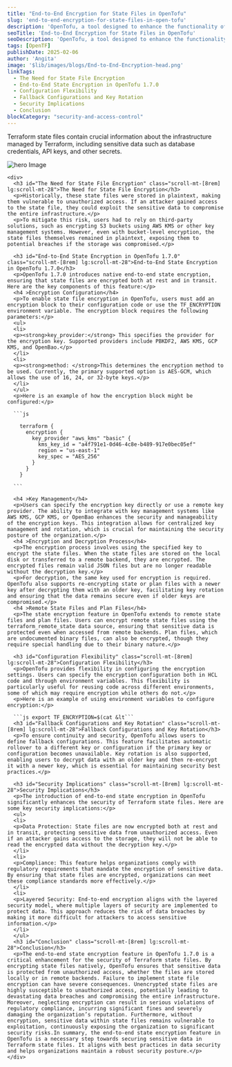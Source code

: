 ```yaml
---
title: "End-to-End Encryption for State Files in OpenTofu"
slug: 'end-to-end-encryption-for-state-files-in-open-tofu'
description: 'OpenTofu, a tool designed to enhance the functionality of Terraform, has introduced a significant security feature in its version 1.7.0: end-to-end state encryption. This feature addresses a critical security gap by ensuring that Terraform state files, which often contain sensitive data, are protected from unauthorized access.'
seoTitle: 'End-to-End Encryption for State Files in OpenTofu'
seoDescription: 'OpenTofu, a tool designed to enhance the functionality of Terraform, has introduced a significant security feature in its version 1.7.0: end-to-end state encryption. This feature addresses a critical security gap by ensuring that Terraform state files, which often contain sensitive data, are protected from unauthorized access.'
tags: [OpenTF]
publishDate: 2025-02-06
author: 'Angita'
image: '$lib/images/blogs/End-to-End-Encryption-head.png'
linkTags:
  - The Need for State File Encryption
  - End-to-End State Encryption in OpenTofu 1.7.0
  - Configuration Flexibility
  - Fallback Configurations and Key Rotation
  - Security Implications
  - Conclusion
blockCategory: "security-and-access-control"
---
```




<div class="blog-details relative">
  <div class="flex flex-col items-center justify-center">
      <p>Terraform state files contain crucial information about the infrastructure managed by Terraform, including sensitive data such as database credentials, API keys, and other secrets.</p>
    <Image src={blogImageInner} alt="hero Image" class="w-auto py-20" />
  </div>

  <div class="grid grid-cols-1 lg:grid-cols-[400px_1fr] gap-6">
    <Sidebar insideMdx="inside" />
    
    <div>
      <h3 id="The Need for State File Encryption" class="scroll-mt-[8rem] lg:scroll-mt-28">The Need for State File Encryption</h3>
      <p>Historically, these state files were stored in plaintext, making them vulnerable to unauthorized access. If an attacker gained access to the state file, they could exploit the sensitive data to compromise the entire infrastructure.</p>
      <p>To mitigate this risk, users had to rely on third-party solutions, such as encrypting S3 buckets using AWS KMS or other key management systems. However, even with bucket-level encryption, the state files themselves remained in plaintext, exposing them to potential breaches if the storage was compromised.</p>
      
      <h3 id="End-to-End State Encryption in OpenTofu 1.7.0" class="scroll-mt-[8rem] lg:scroll-mt-28">End-to-End State Encryption in OpenTofu 1.7.0</h3>
      <p>OpenTofu 1.7.0 introduces native end-to-end state encryption, ensuring that state files are encrypted both at rest and in transit. Here are the key components of this feature:</p>
      <h4 >Encryption Configuration</h4>
      <p>To enable state file encryption in OpenTofu, users must add an encryption block to their configuration code or use the TF_ENCRYPTION environment variable. The encryption block requires the following parameters:</p>
      <ul>
      <li>
      <p><strong>key_provider:</strong> This specifies the provider for the encryption key. Supported providers include PBKDF2, AWS KMS, GCP KMS, and OpenBao.</p>
      </li>
      <li>
      <p><strong>method: </strong>This determines the encryption method to be used. Currently, the primary supported option is AES-GCM, which allows the use of 16, 24, or 32-byte keys.</p>
      </li>
      </ul>
      <p>Here is an example of how the encryption block might be configured:</p>

      ```js 

        terraform {
          encryption {
            key_provider "aws_kms" "basic" {
              kms_key_id = "a4f791e1-0d46-4c8e-b489-917e0bec05ef"
              region = "us-east-1"
              key_spec = "AES_256"
            }
          }
        }
        
      ```

      <h4 >Key Management</h4>
      <p>Users can specify the encryption key directly or use a remote key provider. The ability to integrate with key management systems like AWS KMS, GCP KMS, or OpenBao enhances the security and manageability of the encryption keys. This integration allows for centralized key management and rotation, which is crucial for maintaining the security posture of the organization.</p>
      <h4 >Encryption and Decryption Process</h4>
      <p>The encryption process involves using the specified key to encrypt the state files. When the state files are stored on the local disk or transferred to a remote backend, they are encrypted. The encrypted files remain valid JSON files but are no longer readable without the decryption key.</p>
      <p>For decryption, the same key used for encryption is required. OpenTofu also supports re-encrypting state or plan files with a newer key after decrypting them with an older key, facilitating key rotation and ensuring that the data remains secure even if older keys are compromised.</p>
      <h4 >Remote State Files and Plan Files</h4>
      <p>The state encryption feature in OpenTofu extends to remote state files and plan files. Users can encrypt remote state files using the terraform_remote_state data source, ensuring that sensitive data is protected even when accessed from remote backends. Plan files, which are undocumented binary files, can also be encrypted, though they require special handling due to their binary nature.</p>
            
      <h3 id="Configuration Flexibility" class="scroll-mt-[8rem] lg:scroll-mt-28">Configuration Flexibility</h3>
      <p>OpenTofu provides flexibility in configuring the encryption settings. Users can specify the encryption configuration both in HCL code and through environment variables. This flexibility is particularly useful for reusing code across different environments, some of which may require encryption while others do not.</p>
      <p>Here is an example of using environment variables to configure encryption:</p>
      
      ```js export TF_ENCRYPTION=$(cat &lt```      
      <h3 id="Fallback Configurations and Key Rotation" class="scroll-mt-[8rem] lg:scroll-mt-28">Fallback Configurations and Key Rotation</h3>
      <p>To ensure continuity and security, OpenTofu allows users to define fallback configurations. This feature facilitates automatic rollover to a different key or configuration if the primary key or configuration becomes unavailable. Key rotation is also supported, enabling users to decrypt data with an older key and then re-encrypt it with a newer key, which is essential for maintaining security best practices.</p>
      
      <h3 id="Security Implications" class="scroll-mt-[8rem] lg:scroll-mt-28">Security Implications</h3>
      <p>The introduction of end-to-end state encryption in OpenTofu significantly enhances the security of Terraform state files. Here are some key security implications:</p>
      <ul>
      <li>
      <p>Data Protection: State files are now encrypted both at rest and in transit, protecting sensitive data from unauthorized access. Even if an attacker gains access to the storage, they will not be able to read the encrypted data without the decryption key.</p>
      </li>
      <li>
      <p>Compliance: This feature helps organizations comply with regulatory requirements that mandate the encryption of sensitive data. By ensuring that state files are encrypted, organizations can meet these compliance standards more effectively.</p>
      </li>
      <li>
      <p>Layered Security: End-to-end encryption aligns with the layered security model, where multiple layers of security are implemented to protect data. This approach reduces the risk of data breaches by making it more difficult for attackers to access sensitive information.</p>
      </li>
      </ul>      
      <h3 id="Conclusion" class="scroll-mt-[8rem] lg:scroll-mt-28">Conclusion</h3>
      <p>The end-to-end state encryption feature in OpenTofu 1.7.0 is a critical enhancement for the security of Terraform state files. By encrypting state files natively, OpenTofu ensures that sensitive data is protected from unauthorized access, whether the files are stored locally or in remote backends. Failure to implement state file encryption can have severe consequences. Unencrypted state files are highly susceptible to unauthorized access, potentially leading to devastating data breaches and compromising the entire infrastructure. Moreover, neglecting encryption can result in serious violations of regulatory compliance, incurring significant fines and severely damaging the organization’s reputation. Furthermore, without encryption, sensitive data within state files remains vulnerable to exploitation, continuously exposing the organization to significant security risks.In summary, the end-to-end state encryption feature in OpenTofu is a necessary step towards securing sensitive data in Terraform state files. It aligns with best practices in data security and helps organizations maintain a robust security posture.</p>
    </div>
  </div>
</div>

